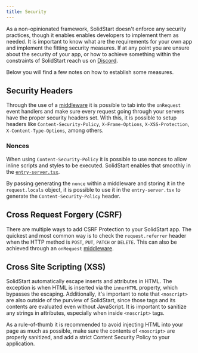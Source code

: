 ```yaml
---
title: Security
---
```


As a non-opinionated framework, SolidStart doesn't enforce any security practices, though it enables enables developers to implement them as needed.
It is important to know what are the requirements for your own app and implement the fitting security measures.
If at any point you are unsure about the security of your app, or how to achieve something within the constraints of SolidStart reach us on [Discord](https://discord.gg/solidjs).

Below you will find a few notes on how to establish some measures.

## Security Headers

Through the use of a [middleware](/solid-start/reference/server/create-middleware#example) it is possible to tab into the `onRequest` event handlers and make sure every request going through your servers have the proper security headers set.
With this, it is possible to setup headers like `Content-Security-Policy`, `X-Frame-Options`, `X-XSS-Protection`, `X-Content-Type-Options`, among others.

### Nonces

When using `Content-Security-Policy` it is possible to use nonces to allow inline scripts and styles to be executed.
SolidStart enables that smoothly in the [`entry-server.tsx`](/solid-start/reference/entrypoints/entry-server).

By passing generating the `nonce` within a middleware and storing it in the `request.locals` object, it is possible to use it in the `entry-server.tsx` to generate the `Content-Security-Policy` header.

## Cross Request Forgery (CSRF)

There are multiple ways to add CSRF Protection to your SolidStart app.
The quickest and most common way is to check the `request.referrer` header when the HTTP method is `POST`, `PUT`, `PATCH` or `DELETE`.
This can also be achieved through an `onRequest` [middleware](/solid-start/reference/server/create-middleware#example).

## Cross Site Scripting (XSS)

SolidStart automatically escape inserts and attributes in HTML. 
The exception is when HTML is inserted via the `innerHTML` property, which bypasses the escaping.
Additionally, it's important to note that `<noscript>` are also outside of the purview of SolidStart, since those tags and its contents are evaluated even without JavaScript.
It is important to sanitize any strings in attributes, especially when inside `<noscript>` tags.

As a rule-of-thumb it is recommended to avoid injecting HTML into your page as much as possible, make sure the contents of `<noscript>` are properly sanitized, and add a strict Content Security Policy to your application.